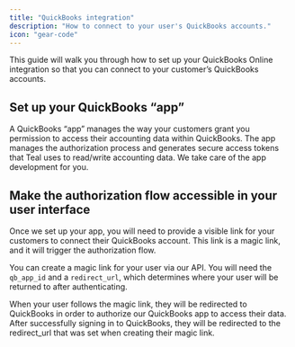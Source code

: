 ```yaml
---
title: "QuickBooks integration"
description: "How to connect to your user's QuickBooks accounts."
icon: "gear-code"
---
```


This guide will walk you through how to set up your QuickBooks Online integration so that you can connect to your customer’s QuickBooks accounts. 

## Set up your QuickBooks “app”
A QuickBooks “app” manages the way your customers grant you permission to access their accounting data within QuickBooks. The app manages 
the authorization process and generates secure access tokens that Teal uses to read/write accounting data. We take care of the app development for you. 

## Make the authorization flow accessible in your user interface
Once we set up your app, you will need to provide a visible link for your customers to connect their QuickBooks account. This link is a magic 
link, and it will trigger the authorization flow.

You can create a magic link for your user via our API. You will need the `qb_app_id` and a `redirect_url`, which determines where your user will 
be returned to after authenticating.

When your user follows the magic link, they will be redirected to QuickBooks in order to authorize our QuickBooks app to access their data. After 
successfully signing in to QuickBooks, they will be redirected to the redirect_url that was set when creating their magic link. 

